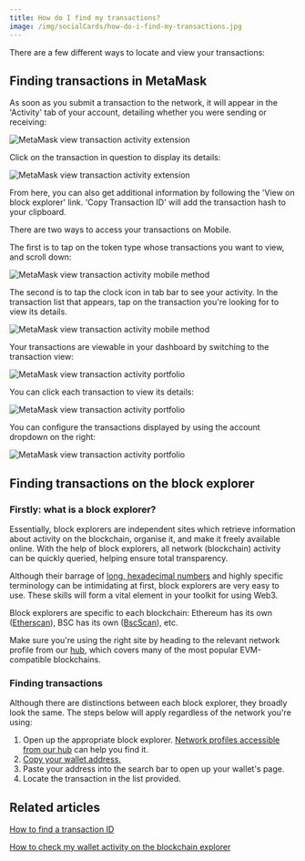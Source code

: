 ```yaml
---
title: How do I find my transactions?
image: /img/socialCards/how-do-i-find-my-transactions.jpg
---
```



<CustomLayout />


There are a few different ways to locate and view your transactions:

## **Finding transactions in MetaMask**

<Tabs>

<TabItem value="Extension" label="Extension">

As soon as you submit a transaction to the network, it will appear in the 'Activity' tab of your account, detailing whether you were sending or receiving:

<div class="center-container">
  <div class="img-small">
    <img
      src={
        require("../../../img/transactions-and-gas/transactions/how-do-i-find-my-transactions/MetaMask_view_transaction_activity_extension1.png")
          .default
      }
      alt="MetaMask view transaction activity extension"
    />
  </div>
</div>

Click on the transaction in question to display its details:

<div class="center-container">
  <div class="img-small">
    <img
      src={
        require("../../../img/transactions-and-gas/transactions/how-do-i-find-my-transactions/MetaMask_view_transaction_activity_extension2.png")
          .default
      }
      alt="MetaMask view transaction activity extension"
    />
  </div>
</div>

From here, you can also get additional information by following the 'View on block explorer' link. 'Copy Transaction ID' will add the transaction hash to your clipboard.

</TabItem>

<TabItem value="Mobile" label="Mobile">

There are two ways to access your transactions on Mobile.

The first is to tap on the token type whose transactions you want to view, and scroll down:

<div class="center-container">
  <div class="img-small">
    <img
      src={
        require("../../../img/transactions-and-gas/transactions/how-do-i-find-my-transactions/MetaMask_view_transaction_activity_mobile_method1.gif")
          .default
      }
      alt="MetaMask view transaction activity mobile method"
    />
  </div>
</div>

The second is to tap the clock icon in tab bar to see your activity. In the transaction list that appears, tap on the transaction you're looking for to view its details.

<div class="center-container">
  <div class="img-small">
    <img
      src={
        require("../../../img/transactions-and-gas/transactions/how-do-i-find-my-transactions/MetaMask_view_transaction_activity_mobile_method2.gif")
          .default
      }
      alt="MetaMask view transaction activity mobile method"
    />
  </div>
</div>

</TabItem>

<TabItem value="MetaMask Portfolio" label="MetaMask Portfolio">

Your transactions are viewable in your dashboard by switching to the transaction view:

<div class="center-container">
  <div class="img-large">
    <img
      src={
        require("../../../img/transactions-and-gas/transactions/how-do-i-find-my-transactions/MetaMask_view_transaction_activity_portfolio1.gif")
          .default
      }
      alt="MetaMask view transaction activity portfolio"
    />
  </div>
</div>

You can click each transaction to view its details:

<div class="center-container">
  <div class="img-large">
    <img
      src={
        require("../../../img/transactions-and-gas/transactions/how-do-i-find-my-transactions/MetaMask_view_transaction_activity_portfolio2.png")
          .default
      }
      alt="MetaMask view transaction activity portfolio"
    />
  </div>
</div>

You can configure the transactions displayed by using the account dropdown on the right:

<div class="center-container">
  <div class="img-large">
    <img
      src={
        require("../../../img/transactions-and-gas/transactions/how-do-i-find-my-transactions/MetaMask_view_transaction_activity_portfolio3.png")
          .default
      }
      alt="MetaMask view transaction activity portfolio"
    />
  </div>
</div>

</TabItem>

</Tabs>

## **Finding transactions on the block explorer**

### Firstly: what is a block explorer?

Essentially, block explorers are independent sites which retrieve information about activity on the blockchain, organise it, and make it freely available online. With the help of block explorers, all network (blockchain) activity can be quickly queried, helping ensure total transparency.

Although their barrage of [long, hexadecimal numbers](/getting-started/the-ethereum-address-format-and-why-it-matters-when-using-metamask) and highly specific terminology can be intimidating at first, block explorers are very easy to use. These skills will form a vital element in your toolkit for using Web3.

Block explorers are specific to each blockchain: Ethereum has its own ([Etherscan](https://etherscan.io/)), BSC has its own ([BscScan](https://bscscan.com/)), etc.

Make sure you're using the right site by heading to the relevant network profile from our [hub](/network-profiles/network-profiles-hub), which covers many of the most popular EVM-compatible blockchains.

### Finding transactions

Although there are distinctions between each block explorer, they broadly look the same. The steps below will apply regardless of the network you're using:

1. Open up the appropriate block explorer. [Network profiles accessible from our hub](/network-profiles/network-profiles-hub) can help you find it.
2. [Copy your wallet address.](/managing-my-wallet/accounts-and-addresses/how-to-copy-your-metamask-account-public-address-)
3. Paste your address into the search bar to open up your wallet's page.
4. Locate the transaction in the list provided.

## **Related articles**

[How to find a transaction ID](/transactions-and-gas/transactions/how-to-find-a-transaction-id)

[How to check my wallet activity on the blockchain explorer](/managing-my-wallet/how-to-check-my-wallet-activity-on-the-blockchain-explorer)

